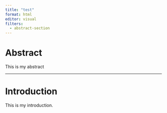 ```yaml
---
title: "test"
format: html
editor: visual
filters:
  - abstract-section
---
```


# Abstract

This is my abstract

****

# Introduction

This is my introduction.